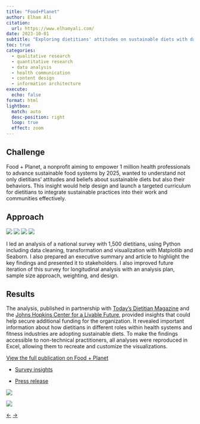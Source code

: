 ```yaml
---
title: "Food+Planet"
author: Elham Ali
citation:
  url: https://www.elhamyali.com/
date: 2023-10-01
subtitle: "Exploring dietitians' attitudes on sustainable diets with data analysis and visualization of a national survey of 1,500 dietitians." 
toc: true
categories: 
  - qualitative research
  - quantitative research
  - data analysis
  - health communication
  - content design
  - information architecture
execute: 
  echo: false
format: html
lightbox: 
  match: auto
  desc-position: right
  loop: true
  effect: zoom
---
```


## Challenge

Food + Planet, a nonprofit aiming to empower 1 million health professionals to advance sustainable food systems by 2025, wanted to understand not only dietitians' attitudes and beliefs about sustainable diets but also their behaviors. This insight would help design and launch a targeted curriculum for dietitians to integrate sustainable practices into their work and communities effectively.

## Approach

[![](https://img.shields.io/badge/Python-3776AB?logo=Python&logoColor=white)](#) [![](https://img.shields.io/badge/Jupyter-F37626?logo=Jupyter&logoColor=white)](#) [![](https://img.shields.io/badge/Matplotlib-11557C?logo=data:image/png;base64,iVBORw0KGgoAAAANSUhEUgAAABAAAAAQCAYAAAAf8/9hAAAA30lEQVQ4T6XTMUsDQRTG8Z/zBs5kIUIRpYLlYiIfQJZycX0AesG1WAmzRXSycRRBPdBTdyJWLCKUDoJaGQERERyZMb9gfi5dr3POnzph5zn/OLwK/IhmRzrJ+ZhiAWrAqw7sSKIY3kuuwBDdlY5REp7myXJmhp/GfwO5K3gR59bJd2MScA9TA8J5F83RfI/IZDMLu3GR8ArjEFepAwdsC79VmKLwCXbaMs0UXmAgII+kN72rUq0uZ3QLRWKJ1geuwfj1xVj9G4GvH/AoBZzzY7aZtHfHsAsvX4GpI1VbJDbDEAAAAASUVORK5CYII=&logoColor=white)](#) [![](https://img.shields.io/badge/Seaborn-46B6B6?logo=data:image/png;base64,iVBORw0KGgoAAAANSUhEUgAAABAAAAAQCAYAAAAf8/9hAAAAnUlEQVQ4T2NkQAOdpMd//9fo/3mFYGBg6wAyI4EQXAbCj4JWqBChOHB1VTR0DmwKZIQBV0+vAPuAVCCxoEF7AiANRLTnAyAE8g0IqOEHzJDA8Yy3IQjPRAUSwmEoHsJqCGDL9AboOczTCJCC5E0IIW8BoiMlUQ2SFrCGic1IisAqwYVoRlo0AK+F+AMbgTIDzDtAEB+jMwN5OAHML3oKjINCoDAAAAAElFTkSuQmCC&logoColor=white)](#)

I led an analysis of a national survey with 1,500 dietitians, using Python including data cleaning, transformation and visualization with Matplotlib and Seaborn. I also prepared an executive summary and article to highlight the key findings and presented it to stakeholders. I also improved future iteration of this survey for longitudinal analysis with an analysis plan, sample size approach, weighting, and design.

## Results

The analysis, published in partnership with [Today's Dietitian Magazine](https://www.todaysdietitian.com/) and the [Johns Hopkins Center for a Livable Future](https://clf.jhsph.edu/), provided insights that could help secure additional funding for the organization. It revealed important information about how dietitians in different roles within health systems and fitness industries are adopting sustainable diets. To make the findings accessible to non-technical practitioners, all analyses were reproduced in Excel, allowing them to recreate and customize the visualizations.

[View the full publication on Food + Planet](https://foodandplanet.org/experience/)

-   [Survey insights](https://drive.google.com/file/d/1LGNZr36cZDxHjtyJsp3INg_TDsYyKaCY/view)

-   [Press release](https://drive.google.com/file/d/1MnoRevrB_DOMXEwI_GWAm2fGHn1CZPM_/view)

::: {layout-ncol="2"}
![](1-foodplanet.png){group="gallery"}

![](2-foodplanet.png){group="gallery"}
:::

<!-- Navigation Arrows -->

::: article-navigation
<a href="/featured-work/bva/bva.qmd" class="nav-arrow left-arrow">←</a> <!-- Left arrow for previous --> <a href="/featured-work/columbia/columbia.qmd" class="nav-arrow right-arrow">→</a> <!-- Right arrow for next -->
:::
